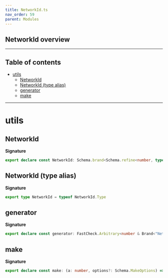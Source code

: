 ```yaml
---
title: NetworkId.ts
nav_order: 59
parent: Modules
---
```


## NetworkId overview

---

<h2 className="text-delta">Table of contents</h2>

- [utils](#utils)
  - [NetworkId](#networkid)
  - [NetworkId (type alias)](#networkid-type-alias)
  - [generator](#generator)
  - [make](#make)

---

# utils

## NetworkId

**Signature**

```ts
export declare const NetworkId: Schema.brand<Schema.refine<number, typeof Schema.NonNegative>, "NetworkId">
```

## NetworkId (type alias)

**Signature**

```ts
export type NetworkId = typeof NetworkId.Type
```

## generator

**Signature**

```ts
export declare const generator: FastCheck.Arbitrary<number & Brand<"NetworkId">>
```

## make

**Signature**

```ts
export declare const make: (a: number, options?: Schema.MakeOptions) => number & Brand<"NetworkId">
```
